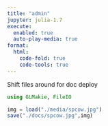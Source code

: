 ```yaml
---
title: "admin"
jupyter: julia-1.7
execute: 
  enabled: true
  auto-play-media: true
format:
  html:
    code-fold: true
    code-tools: true
---
```


Shift files around for doc deploy

```julia
using GLMakie, FileIO

img = load("./media/spcow.jpg")
save("./docs/spcow.jpg",img)
```